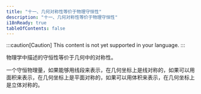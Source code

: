 ```yaml
---
title: "十一、几何对称性等价于物理守恒性"
description: "十一、几何对称性等价于物理守恒性"
i18nReady: true
tableOfContents: false
---
```



:::caution[Caution]
This content is not yet supported in your language.
:::


物理学中描述的守恒性等价于几何中的对称性。

一个守恒物理量，如果能够用线段来表示，在几何坐标上是线对称的，如果可以用面积来表示，在几何坐标上是平面对称的，如果可以用体积来表示，在几何坐标上是立体对称的。
